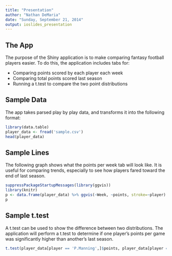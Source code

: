 ```yaml
---
title: "Presentation"
author: "Nathan DeMaria"
date: "Sunday, September 21, 2014"
output: ioslides_presentation
---
```


## The App

The purpose of the Shiny application is to make comparing fantasy football players easier. To do this, the application includes tabs for:

- Comparing points scored by each player each week
- Comparing total points scored last season
- Running a t.test to compare the two point distributions

## Sample Data
The app takes parsed play by play data, and transforms it into the following format:
```r
library(data.table)
player_data <- fread('sample.csv')
head(player_data)
```

## Sample Lines
The following graph shows what the points per week tab will look like.  It is useful for comparing trends, especially to see how players fared toward the end of last season.
```r
suppressPackageStartupMessages(library(ggvis))
library(knitr)
p <- data.frame(player_data) %>% ggvis(~Week, ~points, stroke=~player) %>% layer_lines()
p
```

## Sample t.test
A t.test can be used to show the difference between two distributions.  The application will perform a t.test to determine if one player's points per game was significantly higher than another's last season.
```r
t.test(player_data[player == 'P.Manning',]$points, player_data[player == 'R.Wilson',]$points)
```

